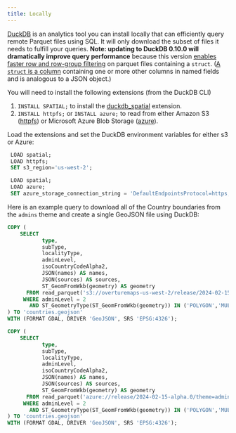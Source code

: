 ```yaml
---
title: Locally 
---
```



[DuckDB](https://duckdb.org/) is an analytics tool you can install locally that can efficiently query remote Parquet files using SQL. It will only download the subset of files it needs to fulfill your queries. **Note: updating to DuckDB 0.10.0 will dramatically improve query performance** because this version [enables faster row and row-group filtering](https://github.com/duckdb/duckdb/pull/10314) on parquet files containing a `struct`. ([A `struct` is a column](https://arrow.apache.org/blog/2022/10/08/arrow-parquet-encoding-part-2/#:~:text=Struct%20%2F%20Group%20Columns,analogous%20to%20a%20JSON%20object.&text=More%20technical%20detail%20is%20available%20in%20the%20StructArray%20format%20specification) containing one or more other columns in named fields and is analogous to a JSON object.) 

You will need to install the following extensions (from the DuckDB CLI)
1. `INSTALL SPATIAL;` to install the [duckdb_spatial](https://github.com/duckdblabs/duckdb_spatial) extension.
2. `INSTALL httpfs;` or `INSTALL azure;` to read from either Amazon S3 ([httpfs](https://duckdb.org/docs/guides/import/s3_import.html)) or Microsoft Azure Blob Storage ([azure](https://duckdb.org/docs/extensions/azure)).

Load the extensions and set the DuckDB environment variables for either s3 or Azure:

<Tabs queryString="duckdb-setup" >
<TabItem value="s3" label="Amazon S3" default>

```sql
 LOAD spatial;
 LOAD httpfs;
 SET s3_region='us-west-2';
```
</TabItem>
<TabItem value="azure" label="Azure" default>

```sql
 LOAD spatial;
 LOAD azure;
 SET azure_storage_connection_string = 'DefaultEndpointsProtocol=https;AccountName=overturemapswestus2;AccountKey=;EndpointSuffix=core.windows.net';
```
</TabItem>
</Tabs>

Here is an example query to download all of the Country boundaries from the `admins` theme and create a single GeoJSON file using DuckDB:

<Tabs queryString="duckdb-setup" >
<TabItem value="s3" label="Amazon S3" default>

```sql
COPY (
    SELECT
           type,
           subType,
           localityType,
           adminLevel,
           isoCountryCodeAlpha2,
           JSON(names) AS names,
           JSON(sources) AS sources,
           ST_GeomFromWkb(geometry) AS geometry
      FROM read_parquet('s3://overturemaps-us-west-2/release/2024-02-15-alpha.0/theme=admins/type=*/*', filename=true, hive_partitioning=1)
     WHERE adminLevel = 2
       AND ST_GeometryType(ST_GeomFromWkb(geometry)) IN ('POLYGON','MULTIPOLYGON')
) TO 'countries.geojson'
WITH (FORMAT GDAL, DRIVER 'GeoJSON', SRS 'EPSG:4326');
```

</TabItem>
<TabItem value="azure" label="Azure" default>

```sql
COPY (
    SELECT
           type,
           subType,
           localityType,
           adminLevel,
           isoCountryCodeAlpha2,
           JSON(names) AS names,
           JSON(sources) AS sources,
           ST_GeomFromWkb(geometry) AS geometry
      FROM read_parquet('azure://release/2024-02-15-alpha.0/theme=admins/type=*/*', filename=true, hive_partitioning=1)
     WHERE adminLevel = 2
       AND ST_GeometryType(ST_GeomFromWkb(geometry)) IN ('POLYGON','MULTIPOLYGON')
) TO 'countries.geojson'
WITH (FORMAT GDAL, DRIVER 'GeoJSON', SRS 'EPSG:4326');
```
</TabItem>
</Tabs>
